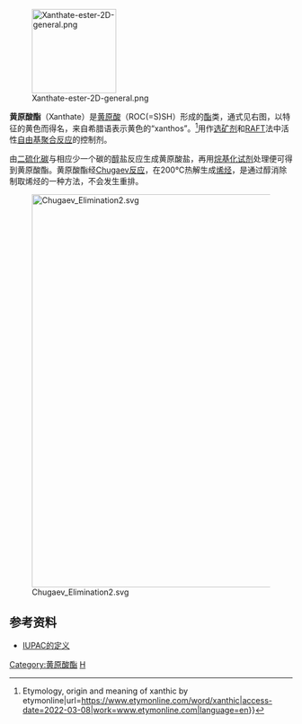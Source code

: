 [[File:Xanthate-ester-2D-general.png|150px]]

'''黄原酸酯'''（Xanthate）是[[黄原酸|黄原酸]]（ROC(=S)SH）形成的[[酯|酯]]类，通式见右图，以特征的黄色而得名，来自希腊语表示黄色的“xanthos”。<ref>{{Cite web|title=xanthic {{!}} Etymology, origin and meaning of xanthic by etymonline|url=https://www.etymonline.com/word/xanthic|access-date=2022-03-08|work=www.etymonline.com|language=en}}</ref>用作[[选矿剂|选矿剂]]和[[RAFT|RAFT]]法中活性[[自由基聚合反应|自由基聚合反应]]的控制剂。

由[[二硫化碳|二硫化碳]]与相应少一个碳的[[醇|醇]]盐反应生成黄原酸盐，再用[[烷基化试剂|烷基化试剂]]处理便可得到黄原酸酯。黄原酸酯经[[Chugaev反应|Chugaev反应]]，在200°C热解生成[[烯烃|烯烃]]，是通过醇消除制取烯烃的一种方法，不会发生重排。

[[File:Chugaev_Elimination2.svg|700px]]

== 参考资料==
* [https://web.archive.org/web/20080907144939/http://www.iupac.org/goldbook/X06696.pdf IUPAC的定义]

[[Category:黄原酸酯|Category:黄原酸酯]]
[[Category:官能团|H]]